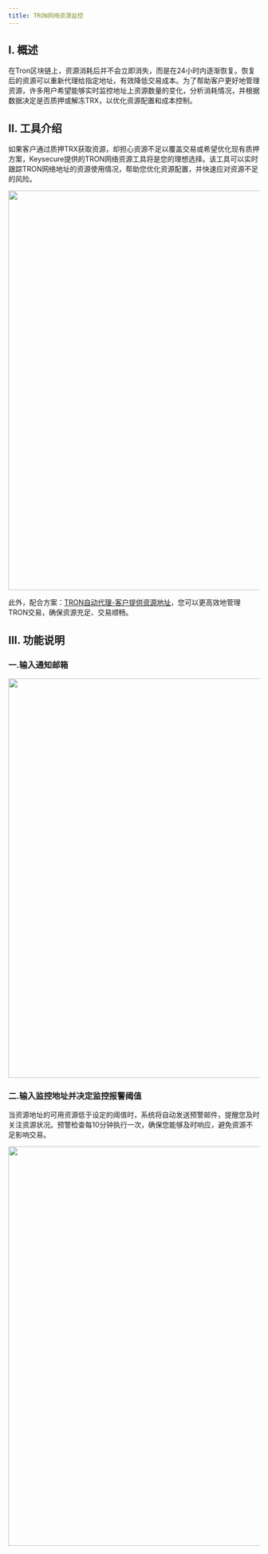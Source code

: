 ```yaml
---
title: TRON网络资源监控
---
```


  
## I. 概述

在Tron区块链上，资源消耗后并不会立即消失，而是在24小时内逐渐恢复。恢复后的资源可以重新代理给指定地址，有效降低交易成本。为了帮助客户更好地管理资源，许多用户希望能够实时监控地址上资源数量的变化，分析消耗情况，并根据数据决定是否质押或解冻TRX，以优化资源配置和成本控制。

## II. 工具介绍
如果客户通过质押TRX获取资源，却担心资源不足以覆盖交易或希望优化现有质押方案，Keysecure提供的TRON网络资源工具将是您的理想选择。该工具可以实时跟踪TRON网络地址的资源使用情况，帮助您优化资源配置，并快速应对资源不足的风险。

 <div className="w-full flex items-center justify-center">
      <img src="/images/help-center/ae5ff3cb-c6bb-4e48-b269-a8d7140753ef.png" width="800"/>
  </div>



此外，配合方案：[TRON自动代理-客户提供资源地址](/user-guide/Tron-delegation/resource-from-client)，您可以更高效地管理TRON交易，确保资源充足、交易顺畅。
  
  
## III. 功能说明
  
  ### 一.输入通知邮箱
  <div className="w-full flex items-center justify-center">
      <img src="/images/user-guide/monitorCN2.png" width="800"/>
  </div>
  
  
  ### 二.输入监控地址并决定监控报警阈值
  
  当资源地址的可用资源低于设定的阈值时，系统将自动发送预警邮件，提醒您及时关注资源状况。预警检查每10分钟执行一次，确保您能够及时响应，避免资源不足影响交易。
  
  <div className="w-full flex items-center justify-center">
      <img src="/images/user-guide/monitorCN3.png" width="800"/>
  </div>
  
  
  
